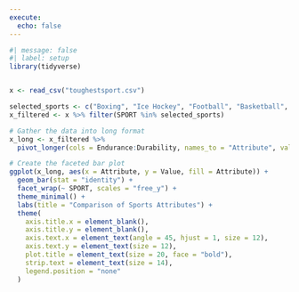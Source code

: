 ```yaml
---
execute: 
  echo: false
---
```


```r
#| message: false
#| label: setup
library(tidyverse)


x <- read_csv("toughestsport.csv")
```



```r
selected_sports <- c("Boxing", "Ice Hockey", "Football", "Basketball", "Soccer", "Tennis", "Gymnastics", "Swimming")
x_filtered <- x %>% filter(SPORT %in% selected_sports)

# Gather the data into long format
x_long <- x_filtered %>%
  pivot_longer(cols = Endurance:Durability, names_to = "Attribute", values_to = "Value")

# Create the faceted bar plot
ggplot(x_long, aes(x = Attribute, y = Value, fill = Attribute)) +
  geom_bar(stat = "identity") +
  facet_wrap(~ SPORT, scales = "free_y") +
  theme_minimal() +
  labs(title = "Comparison of Sports Attributes") +
  theme(
    axis.title.x = element_blank(),
    axis.title.y = element_blank(),
    axis.text.x = element_text(angle = 45, hjust = 1, size = 12),
    axis.text.y = element_text(size = 12),
    plot.title = element_text(size = 20, face = "bold"),
    strip.text = element_text(size = 14),
    legend.position = "none"
  )
```

